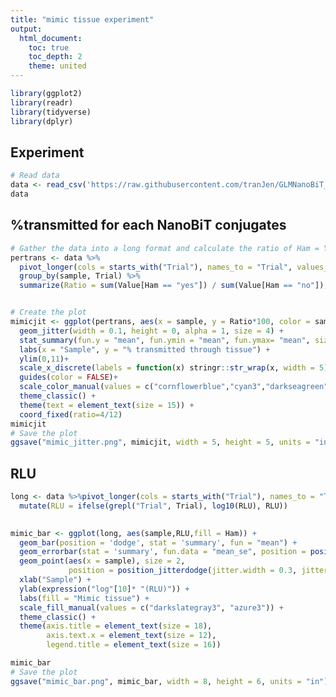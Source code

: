```yaml
---
title: "mimic tissue experiment"
output:
  html_document:
    toc: true
    toc_depth: 2
    theme: united
---
```


```r
library(ggplot2)
library(readr)
library(tidyverse)
library(dplyr)
```



## Experiment
```r
# Read data 
data <- read_csv('https://raw.githubusercontent.com/tranJen/GLMNanoBiT_Honors_Thesis/main/Permeability%20through%20Mimic%20Tissue/ham%20vs%20no%20ham%20RLU.csv')
data
```
## %transmitted for each NanoBiT conjugates
```r
# Gather the data into a long format and calculate the ratio of Ham = Yes to Ham = No for each sample and each trial
pertrans <- data %>%
  pivot_longer(cols = starts_with("Trial"), names_to = "Trial", values_to = "Value") %>%
  group_by(sample, Trial) %>%
  summarize(Ratio = sum(Value[Ham == "yes"]) / sum(Value[Ham == "no"]), .groups = "drop")


# Create the plot
mimicjit <- ggplot(pertrans, aes(x = sample, y = Ratio*100, color = sample)) +
  geom_jitter(width = 0.1, height = 0, alpha = 1, size = 4) +
  stat_summary(fun.y = "mean", fun.ymin = "mean", fun.ymax= "mean", size=0.3,width=0.5, geom = "crossbar")+
  labs(x = "Sample", y = "% transmitted through tissue") +
  ylim(0,11)+
  scale_x_discrete(labels = function(x) stringr::str_wrap(x, width = 5)) +
  guides(color = FALSE)+
  scale_color_manual(values = c("cornflowerblue","cyan3","darkseagreen","darkgoldenrod1"))+
  theme_classic() +
  theme(text = element_text(size = 15)) +
  coord_fixed(ratio=4/12)
mimicjit
# Save the plot
ggsave("mimic_jitter.png", mimicjit, width = 5, height = 5, units = "in")

```

## RLU

```r
long <- data %>%pivot_longer(cols = starts_with("Trial"), names_to = "Trial", values_to = "RLU") %>%
  mutate(RLU = ifelse(grepl("Trial", Trial), log10(RLU), RLU))
  

mimic_bar <- ggplot(long, aes(sample,RLU,fill = Ham)) +
  geom_bar(position = 'dodge', stat = 'summary', fun = "mean") +
  geom_errorbar(stat = 'summary', fun.data = "mean_se", position = position_dodge(width = 0.8), width = 0.5) +
  geom_point(aes(x = sample), size = 2, 
             position = position_jitterdodge(jitter.width = 0.3, jitter.height=0.15, dodge.width=0.89))+
  xlab("Sample") +
  ylab(expression("log"[10]* "(RLU)")) +
  labs(fill = "Mimic tissue") +
  scale_fill_manual(values = c("darkslategray3", "azure3")) +
  theme_classic() +
  theme(axis.title = element_text(size = 18), 
        axis.text.x = element_text(size = 12), 
        legend.title = element_text(size = 16))

mimic_bar
# Save the plot
ggsave("mimic_bar.png", mimic_bar, width = 8, height = 6, units = "in")

```

